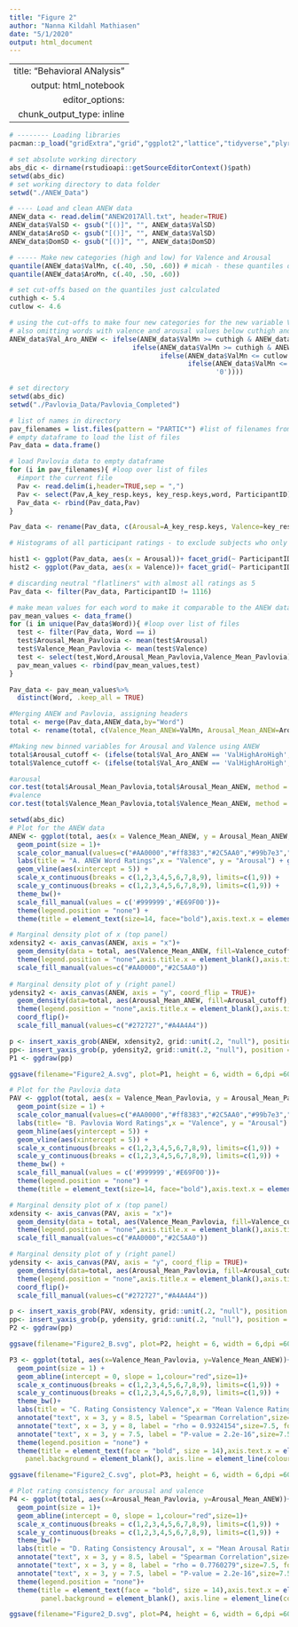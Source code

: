 ```yaml
---
title: "Figure 2"
author: "Nanna Kildahl Mathiasen"
date: "5/1/2020"
output: html_document
---
```

---
  title: "Behavioral ANalysis"
output: html_notebook
editor_options: 
  chunk_output_type: inline
---

```r
# -------- Loading libraries
pacman::p_load("gridExtra","grid","ggplot2","lattice","tidyverse","plyr", "ggpubr","cowplot", "svglite")

# set absolute working directory
abs_dic <- dirname(rstudioapi::getSourceEditorContext()$path)
setwd(abs_dic)
# set working directory to data folder
setwd("./ANEW_Data")
```

```r
# ---- Load and clean ANEW data 
ANEW_data <- read.delim("ANEW2017All.txt", header=TRUE)
ANEW_data$ValSD <- gsub("[()]", "", ANEW_data$ValSD) 
ANEW_data$AroSD <- gsub("[()]", "", ANEW_data$ValSD)
ANEW_data$DomSD <- gsub("[()]", "", ANEW_data$DomSD)

# ----- Make new categories (high and low) for Valence and Arousal
quantile(ANEW_data$ValMn, c(.40, .50, .60)) # micah - these quantiles don't direclty correspond to the cutoffs- check with seb
quantile(ANEW_data$AroMn, c(.40, .50, .60))

# set cut-offs based on the quantiles just calculated
cuthigh <- 5.4
cutlow <- 4.6

# using the cut-offs to make four new categories for the new variable Val_Aro
# also omitting words with valence and arousal values below cuthigh and above cutlow
ANEW_data$Val_Aro_ANEW <- ifelse(ANEW_data$ValMn >= cuthigh & ANEW_data$AroMn >= cuthigh, 'ValHighAroHigh',
                               ifelse(ANEW_data$ValMn >= cuthigh & ANEW_data$AroMn <= cutlow, 'ValHighAroLow',
                                      ifelse(ANEW_data$ValMn <= cutlow & ANEW_data$AroMn >= cuthigh, 'ValLowAroHigh',
                                             ifelse(ANEW_data$ValMn <= cutlow & ANEW_data$AroMn <= cutlow, 'ValLowAroLow',
                                                    '0'))))
```

```r

# set directory
setwd(abs_dic)
setwd("./Pavlovia_Data/Pavlovia_Completed")

# list of names in directory
pav_filenames = list.files(pattern = "PARTIC*") #list of filenames from WD
# empty dataframe to load the list of files
Pav_data = data.frame() 

# load Pavlovia data to empty dataframe
for (i in pav_filenames){ #loop over list of files
  #import the current file
  Pav <- read.delim(i,header=TRUE,sep = ",")
  Pav <- select(Pav,A_key_resp.keys, key_resp.keys,word, ParticipantID)
  Pav_data <- rbind(Pav_data,Pav)
}

Pav_data <- rename(Pav_data, c(Arousal=A_key_resp.keys, Valence=key_resp.keys,Word =word))

# Histograms of all participant ratings - to exclude subjects who only ever press the same key

hist1 <- ggplot(Pav_data, aes(x = Arousal))+ facet_grid(~ ParticipantID) + geom_histogram() # 1116 is excluded
hist2 <- ggplot(Pav_data, aes(x = Valence))+ facet_grid(~ ParticipantID) + geom_histogram() # 1116 is exclusion 

# discarding neutral "flatliners" with almost all ratings as 5
Pav_data <- filter(Pav_data, ParticipantID != 1116)

# make mean values for each word to make it comparable to the ANEW data
pav_mean_values <- data_frame()
for (i in unique(Pav_data$Word)){ #loop over list of files
  test <- filter(Pav_data, Word == i)
  test$Arousal_Mean_Pavlovia <- mean(test$Arousal)
  test$Valence_Mean_Pavlovia <- mean(test$Valence)
  test <- select(test,Word,Arousal_Mean_Pavlovia,Valence_Mean_Pavlovia) 
  pav_mean_values <- rbind(pav_mean_values,test)
}

Pav_data <- pav_mean_values%>% 
  distinct(Word, .keep_all = TRUE)
```

```r
#Merging ANEW and Pavlovia, assigning headers
total <- merge(Pav_data,ANEW_data,by="Word")
total <- rename(total, c(Valence_Mean_ANEW=ValMn, Arousal_Mean_ANEW=AroMn))

#Making new binned variables for Arousal and Valence using ANEW
total$Arousal_cutoff <- (ifelse(total$Val_Aro_ANEW == 'ValHighAroHigh', 'High', ifelse(total$Val_Aro_ANEW == 'ValLowAroHigh', 'High','Low')))
total$Valence_cutoff <- (ifelse(total$Val_Aro_ANEW == 'ValHighAroHigh', 'High', ifelse(total$Val_Aro_ANEW == 'ValHighAroLow', 'High','Low')))

```

```r
#arousal
cor.test(total$Arousal_Mean_Pavlovia,total$Arousal_Mean_ANEW, method = "spearman", exact=F)
#valence
cor.test(total$Valence_Mean_Pavlovia,total$Valence_Mean_ANEW, method = "spearman", exact=F)

```

```r
setwd(abs_dic)
# Plot for the ANEW data
ANEW <- ggplot(total, aes(x = Valence_Mean_ANEW, y = Arousal_Mean_ANEW, colour=Val_Aro_ANEW)) + 
  geom_point(size = 1)+ 
  scale_color_manual(values=c("#AA0000","#ff8383","#2C5AA0","#99b7e3","#FFF0B5"))+ 
  labs(title = "A. ANEW Word Ratings",x = "Valence", y = "Arousal") + geom_hline(aes(yintercept = 5)) + 
  geom_vline(aes(xintercept = 5)) +
  scale_x_continuous(breaks = c(1,2,3,4,5,6,7,8,9), limits=c(1,9)) +
  scale_y_continuous(breaks = c(1,2,3,4,5,6,7,8,9), limits=c(1,9)) +
  theme_bw()+ 
  scale_fill_manual(values = c('#999999','#E69F00'))+ 
  theme(legend.position = "none") + 
  theme(title = element_text(size=14, face="bold"),axis.text.x = element_text(face = "bold", size = 14),axis.text.y = element_text(face = "bold", size = 14))

# Marginal density plot of x (top panel)
xdensity2 <- axis_canvas(ANEW, axis = "x")+ 
  geom_density(data = total, aes(Valence_Mean_ANEW, fill=Valence_cutoff),alpha=.5)+
  theme(legend.position = "none",axis.title.x = element_blank(),axis.title.y = element_blank())+ 
  scale_fill_manual(values=c("#AA0000","#2C5AA0"))
  
# Marginal density plot of y (right panel)
ydensity2 <- axis_canvas(ANEW, axis = "y", coord_flip = TRUE)+
  geom_density(data=total, aes(Arousal_Mean_ANEW, fill=Arousal_cutoff),alpha=.5) +
  theme(legend.position = "none",axis.title.x = element_blank(),axis.title.y = element_blank())+
  coord_flip()+ 
  scale_fill_manual(values=c("#272727","#A4A4A4"))

p <- insert_xaxis_grob(ANEW, xdensity2, grid::unit(.2, "null"), position = "top")
pp<- insert_yaxis_grob(p, ydensity2, grid::unit(.2, "null"), position = "right")
P1 <- ggdraw(pp)

ggsave(filename="Figure2_A.svg", plot=P1, height = 6, width = 6,dpi =600)
```

```r
# Plot for the Pavlovia data
PAV <- ggplot(total, aes(x = Valence_Mean_Pavlovia, y = Arousal_Mean_Pavlovia, colour=Val_Aro_ANEW)) + 
  geom_point(size = 1) + 
  scale_color_manual(values=c("#AA0000","#ff8383","#2C5AA0","#99b7e3","#FFF0B5"))+ 
  labs(title= "B. Pavlovia Word Ratings",x = "Valence", y = "Arousal") + 
  geom_hline(aes(yintercept = 5)) + 
  geom_vline(aes(xintercept = 5)) +
  scale_x_continuous(breaks = c(1,2,3,4,5,6,7,8,9), limits=c(1,9)) +
  scale_y_continuous(breaks = c(1,2,3,4,5,6,7,8,9), limits=c(1,9)) +
  theme_bw() + 
  scale_fill_manual(values = c('#999999','#E69F00'))+ 
  theme(legend.position = "none") +
  theme(title = element_text(size=14, face="bold"),axis.text.x = element_text(face = "bold", size = 14),axis.text.y = element_text(face = "bold", size = 14))

# Marginal density plot of x (top panel)
xdensity <- axis_canvas(PAV, axis = "x")+ 
  geom_density(data = total, aes(Valence_Mean_Pavlovia, fill=Valence_cutoff),alpha=.5)+
  theme(legend.position = "none",axis.title.x = element_blank(),axis.title.y = element_blank())+ 
  scale_fill_manual(values=c("#AA0000","#2C5AA0"))

# Marginal density plot of y (right panel)
ydensity <- axis_canvas(PAV, axis = "y", coord_flip = TRUE)+
  geom_density(data=total, aes(Arousal_Mean_Pavlovia, fill=Arousal_cutoff),alpha=.5) +
  theme(legend.position = "none",axis.title.x = element_blank(),axis.title.y = element_blank())+
  coord_flip()+ 
  scale_fill_manual(values=c("#272727","#A4A4A4"))

p <- insert_xaxis_grob(PAV, xdensity, grid::unit(.2, "null"), position = "top")
pp<- insert_yaxis_grob(p, ydensity, grid::unit(.2, "null"), position = "right")
P2 <- ggdraw(pp)

ggsave(filename="Figure2_B.svg", plot=P2, height = 6, width = 6,dpi =600)

```


```r
P3 <- ggplot(total, aes(x=Valence_Mean_Pavlovia, y=Valence_Mean_ANEW))+ 
  geom_point(size = 1) + 
  geom_abline(intercept = 0, slope = 1,colour="red",size=1)+
  scale_x_continuous(breaks = c(1,2,3,4,5,6,7,8,9), limits=c(1,9)) +
  scale_y_continuous(breaks = c(1,2,3,4,5,6,7,8,9), limits=c(1,9)) +
  theme_bw()+
  labs(title = "C. Rating Consistency Valence",x = "Mean Valence Rating: Pavlovia", y = "Mean Valence Rating: ANEW") +
  annotate("text", x = 3, y = 8.5, label = "Spearman Correlation",size=7.5, fontface="bold")+
  annotate("text", x = 3, y = 8, label = "rho = 0.9324154",size=7.5, fontface="bold") +
  annotate("text", x = 3, y = 7.5, label = "P-value = 2.2e-16",size=7.5, fontface="bold") + 
  theme(legend.position = "none") + 
  theme(title = element_text(face = "bold", size = 14),axis.text.x = element_text(face = "bold", size = 14),axis.text.y = element_text(face = "bold", size = 14),panel.grid.major = element_blank(), panel.grid.minor = element_blank(),
    panel.background = element_blank(), axis.line = element_line(colour = "black"))

ggsave(filename="Figure2_C.svg", plot=P3, height = 6, width = 6,dpi =600)
```

```r

# Plot rating consistency for arousal and valence
P4 <- ggplot(total, aes(x=Arousal_Mean_Pavlovia, y=Arousal_Mean_ANEW))+ 
  geom_point(size = 1)+ 
  geom_abline(intercept = 0, slope = 1,colour="red",size=1)+
  scale_x_continuous(breaks = c(1,2,3,4,5,6,7,8,9), limits=c(1,9)) +
  scale_y_continuous(breaks = c(1,2,3,4,5,6,7,8,9), limits=c(1,9)) +
  theme_bw()+
  labs(title = "D. Rating Consistency Arousal", x = "Mean Arousal Rating: Pavlovia", y = "Mean Arousal Rating: ANEW") +
  annotate("text", x = 3, y = 8.5, label = "Spearman Correlation",size=7.5, fontface="bold")+
  annotate("text", x = 3, y = 8, label = "rho = 0.7760279",size=7.5, fontface="bold") +
  annotate("text", x = 3, y = 7.5, label = "P-value = 2.2e-16",size=7.5, fontface="bold") + 
  theme(legend.position = "none")+ 
  theme(title = element_text(face = "bold", size = 14),axis.text.x = element_text(face = "bold", size = 14),axis.text.y = element_text(face = "bold", size = 14),panel.grid.major = element_blank(), panel.grid.minor = element_blank(),
        panel.background = element_blank(), axis.line = element_line(colour = "black"))

ggsave(filename="Figure2_D.svg", plot=P4, height = 6, width = 6,dpi =600)

```
